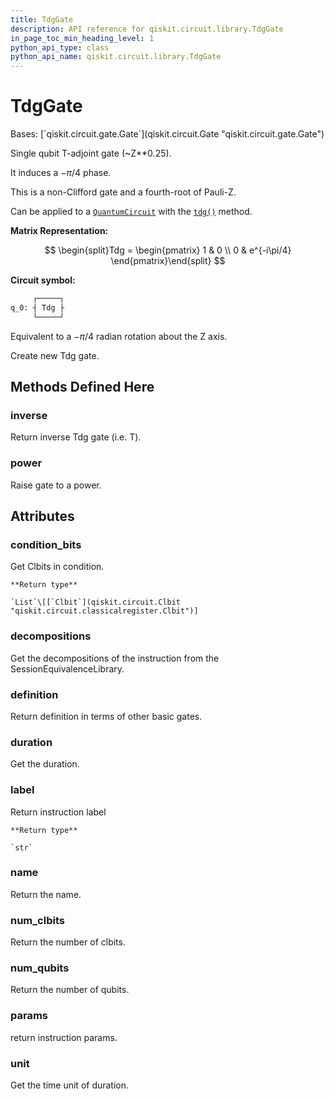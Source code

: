 ```yaml
---
title: TdgGate
description: API reference for qiskit.circuit.library.TdgGate
in_page_toc_min_heading_level: 1
python_api_type: class
python_api_name: qiskit.circuit.library.TdgGate
---
```


# TdgGate

<Class id="qiskit.circuit.library.TdgGate" isDedicatedPage={true} github="https://github.com/qiskit/qiskit/tree/stable/0.23/qiskit/circuit/library/standard_gates/t.py" signature="TdgGate(label=None)" modifiers="class">
  Bases: [`qiskit.circuit.gate.Gate`](qiskit.circuit.Gate "qiskit.circuit.gate.Gate")

  Single qubit T-adjoint gate (\~Z\*\*0.25).

  It induces a $-\pi/4$ phase.

  This is a non-Clifford gate and a fourth-root of Pauli-Z.

  Can be applied to a [`QuantumCircuit`](qiskit.circuit.QuantumCircuit "qiskit.circuit.QuantumCircuit") with the [`tdg()`](qiskit.circuit.QuantumCircuit#tdg "qiskit.circuit.QuantumCircuit.tdg") method.

  **Matrix Representation:**

$$
\begin{split}Tdg = \begin{pmatrix}
1 & 0 \\
0 & e^{-i\pi/4}
\end{pmatrix}\end{split}
$$

  **Circuit symbol:**

  ```python
       ┌─────┐
  q_0: ┤ Tdg ├
       └─────┘
  ```

  Equivalent to a $-\pi/4$ radian rotation about the Z axis.

  Create new Tdg gate.

  ## Methods Defined Here

  ### inverse

  <Function id="qiskit.circuit.library.TdgGate.inverse" signature="TdgGate.inverse()">
    Return inverse Tdg gate (i.e. T).
  </Function>

  ### power

  <Function id="qiskit.circuit.library.TdgGate.power" signature="TdgGate.power(exponent)">
    Raise gate to a power.
  </Function>

  ## Attributes

  ### condition\_bits

  <Attribute id="qiskit.circuit.library.TdgGate.condition_bits">
    Get Clbits in condition.

    **Return type**

    `List`\[[`Clbit`](qiskit.circuit.Clbit "qiskit.circuit.classicalregister.Clbit")]
  </Attribute>

  ### decompositions

  <Attribute id="qiskit.circuit.library.TdgGate.decompositions">
    Get the decompositions of the instruction from the SessionEquivalenceLibrary.
  </Attribute>

  ### definition

  <Attribute id="qiskit.circuit.library.TdgGate.definition">
    Return definition in terms of other basic gates.
  </Attribute>

  ### duration

  <Attribute id="qiskit.circuit.library.TdgGate.duration">
    Get the duration.
  </Attribute>

  ### label

  <Attribute id="qiskit.circuit.library.TdgGate.label">
    Return instruction label

    **Return type**

    `str`
  </Attribute>

  ### name

  <Attribute id="qiskit.circuit.library.TdgGate.name">
    Return the name.
  </Attribute>

  ### num\_clbits

  <Attribute id="qiskit.circuit.library.TdgGate.num_clbits">
    Return the number of clbits.
  </Attribute>

  ### num\_qubits

  <Attribute id="qiskit.circuit.library.TdgGate.num_qubits">
    Return the number of qubits.
  </Attribute>

  ### params

  <Attribute id="qiskit.circuit.library.TdgGate.params">
    return instruction params.
  </Attribute>

  ### unit

  <Attribute id="qiskit.circuit.library.TdgGate.unit">
    Get the time unit of duration.
  </Attribute>
</Class>

